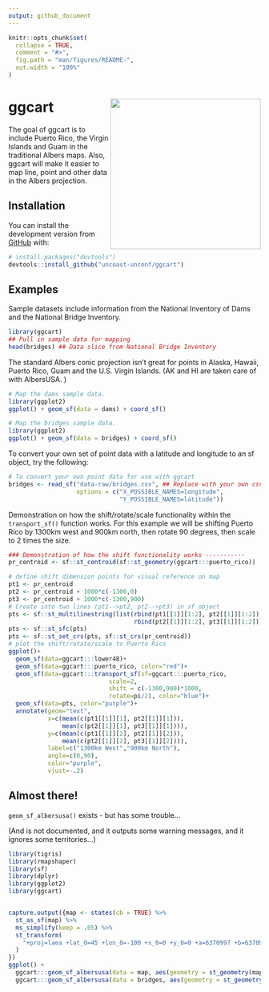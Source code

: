 ```yaml
---
output: github_document
---
```


<!-- README.md is generated from README.Rmd. Please edit that file -->

```r
knitr::opts_chunk$set(
  collapse = TRUE,
  comment = "#>",
  fig.path = "man/figures/README-",
  out.width = "100%"
)
```

# ggcart <a href='https://uncoast-unconf.github.io/ggcart/'><img src='man/figures/ggcart-image.png' align="right" height ="300px"/></a>

<!-- badges: start -->
<!-- badges: end -->

The goal of ggcart is to include Puerto Rico, the Virgin Islands and Guam in the traditional Albers maps. Also, ggcart will make it easier to map line, point and other data in the Albers projection.

## Installation

You can install the development version from [GitHub](https://github.com/) with:

``` r
# install.packages("devtools")
devtools::install_github("uncoast-unconf/ggcart")
```
## Examples

Sample datasets include information from the National Inventory of Dams and the National Bridge Inventory. 

```r
library(ggcart)
## Pull in sample data for mapping
head(bridges) ## Data slice from National Bridge Inventory
```

The standard Albers conic projection isn't great for points in Alaska, Hawaii, Puerto Rico, Guam and the U.S. Virgin Islands. (AK and HI are taken care of with AlbersUSA.
)
```r
# Map the dams sample data.
library(ggplot2)
ggplot() + geom_sf(data = dams) + coord_sf()
```

```r
# Map the bridges sample data.
library(ggplot2)
ggplot() + geom_sf(data = bridges) + coord_sf()
```

To convert your own set of point data with a latitude and longitude to an sf object, try the following: 

```r
# To convert your own point data for use with ggcart
bridges <- read_sf("data-raw/bridges.csv", ## Replace with your own csv file
                   options = c("X_POSSIBLE_NAMES=longitude",
                               "Y_POSSIBLE_NAMES=latitude"))
```


Demonstration on how the shift/rotate/scale functionality within the `transport_sf()` function works. For this example we will be shifting Puerto Rico by 1300km west and 900km north, then rotate 90 degrees, then scale to 2 times the size. 
```r
### Demonstration of how the shift functionality works -----------
pr_centroid <- sf::st_centroid(sf::st_geometry(ggcart:::puerto_rico))

# define shift dimension points for visual reference on map
pt1 <- pr_centroid
pt2 <- pr_centroid + 1000*c(-1300,0)
pt3 <- pr_centroid + 1000*c(-1300,900)
# Create into two lines (pt1-->pt2, pt2-->pt3) in sf object
pts <- sf::st_multilinestring(list(rbind(pt1[[1]][1:2], pt2[[1]][1:2]),
                                   rbind(pt2[[1]][1:2], pt3[[1]][1:2])))
pts <- sf::st_sfc(pts)
pts <- sf::st_set_crs(pts, sf::st_crs(pr_centroid))
# plot the shift/rotate/scale to Puerto Rico
ggplot()+
  geom_sf(data=ggcart:::lower48)+
  geom_sf(data=ggcart:::puerto_rico, color="red")+
  geom_sf(data=ggcart:::transport_sf(sf=ggcart:::puerto_rico,
                            scale=2,
                            shift = c(-1300,900)*1000,
                            rotate=pi/2), color="blue")+
  geom_sf(data=pts, color="purple")+ 
  annotate(geom="text",
           x=c(mean(c(pt1[[1]][1], pt2[[1]][1])),
               mean(c(pt2[[1]][1], pt3[[1]][1]))),
           y=c(mean(c(pt1[[1]][2], pt2[[1]][2])),
               mean(c(pt2[[1]][2], pt3[[1]][2]))),
           label=c("1300km West","900km North"),
           angle=c(0,90),
           color="purple",
           vjust=-.2)

```

## Almost there!
`geom_sf_albersusa()` exists - but has some trouble...

(And is not documented, and it outputs some warning messages, and it ignores some territories...)
```r
library(tigris)
library(rmapshaper)
library(sf)
library(dplyr)
library(ggplot2)
library(ggcart)


capture.output({map <- states(cb = TRUE) %>%
  st_as_sf(map) %>%
  ms_simplify(keep = .05) %>%
  st_transform(
    "+proj=laea +lat_0=45 +lon_0=-100 +x_0=0 +y_0=0 +a=6370997 +b=6370997 +units=m +no_defs"
  )
})
ggplot() + 
  ggcart:::geom_sf_albersusa(data = map, aes(geometry = st_geometry(map))) + 
  ggcart:::geom_sf_albersusa(data = bridges, aes(geometry = st_geometry(bridges)))
```

